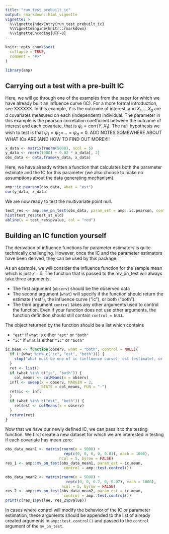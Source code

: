 ```yaml
---
title: "run_test_prebuilt_ic"
output: rmarkdown::html_vignette
vignette: >
  %\VignetteIndexEntry{run_test_prebuilt_ic}
  %\VignetteEngine{knitr::rmarkdown}
  %\VignetteEncoding{UTF-8}
---
```


```r
knitr::opts_chunk$set(
  collapse = TRUE,
  comment = "#>"
)
```

```r
library(amp)
```

## Carrying out a test with a pre-built IC

Here, we will go through one of the examples from the paper for which we have already built an influence curve (IC).  For a more formal introduction, see XXXXXX. In this example, $Y$ is the outcome of interest, and $X_1$,...,$X_d$ are $d$ covariates measured on each (independent) individual. The parameter in this example is the pearson correlation coefficient between the outcome of interest and each covariate, that is $\psi_i = \text{corr}(Y, X_1)$.  The null hypothesis we wish to test is that $\psi_1 = \psi_2 =$...$=\psi_d=0$. ADD NOTES SOMEWHERE ABOUT WHAT ICs ARE (AND HOW TO  FIND OUT MORE)!!!

```r
x_data <- matrix(rnorm(5000), ncol = 5)
y_data <- rnorm(1000) + 0.02 * x_data[, 2]
obs_data <- data.frame(y_data, x_data)
```

Here, we have already written a function that calculates both the parameter estimate and the IC for this parameter (we also choose to make no assumptions about the data generating mechanism).

```r
amp::ic.pearson(obs_data, what = "est")
cor(y_data, x_data)
```

We are now ready to test the multivariate point null.  

```r
test_res <- amp::mv_pn_test(obs_data, param_est = amp::ic.pearson, control = amp::test.control())
hist(test_res$test_st_eld)
abline(v = test_res$pvalue, col = "red")
```

## Building an IC function yourself

The derivation of influence functions for parameter estimators is quite technically challenging.  However, once the IC and the parameter estimators have been derived, they can be used by this package.

As an example, we will consider the influence function for the sample mean which is just $x - \bar{x}$.  The function that is passed to the mv_pn_test will always take three arguments.

- The first argument (`observ`) should be the observed data
- The second argument (`what`) will specify if the function should return the estimate ("est"), the influence curve ("ic"), or both ("both").
- The third argument `control` takes any other arguments used to control the  function.  Even if your function does not use other arguments, the function definition should still contain `control = NULL`.

The object returned by the function should be a list which contains

- `"est"` if `what` is either `"est"` or `"both"`
- `"ic"` if `what` is either `"ic"` or `"both"`

```r
ic.mean <- function(observ, what = "both", control = NULL){
  if (!(what %in% c("ic", "est", "both"))) {
    stop("what must be one of ic (influence curve), est (estimate), or both")
  }
  ret <- list()
  if (what %in% c("ic", "both")) {
    col_means <- colMeans(x = observ)
  infl <- sweep(x = observ, MARGIN = 2,
                STATS = col_means, FUN = "-")
  ret$ic <- infl
  }
  if (what %in% c("est", "both")) {
    ret$est <- colMeans(x = observ)
  }
  return(ret) 
}
```

Now that we have our newly defined IC, we can pass it to the testing function.  We first create a new dataset for which we are interested in testing if each covariate has mean zero:

```r
obs_data_mean1 <- matrix(rnorm(n = 5000) +
                          rep(c(0, 0, 0, 0, 0.01), each = 1000),
                        ncol = 5, byrow = FALSE)
res_1 <- amp::mv_pn_test(obs_data_mean1, param_est = ic.mean,
                          control = amp::test.control())

obs_data_mean2 <- matrix(rnorm(n = 5000) +
                           rep(c(0, 0, 0.2, 0, 0.07), each = 1000),
                         ncol = 5, byrow = FALSE)
res_2 <- amp::mv_pn_test(obs_data_mean2, param_est = ic.mean,
                          control = amp::test.control())
print(c(res_1$pvalue, res_2$pvalue))
```

In cases where control will modify the behavior of the IC or parameter estimation, these arguments should be appended to the list of already created arguments in `amp::test.control()` and passed to the `control` argument of the `mv_pn_test`.
